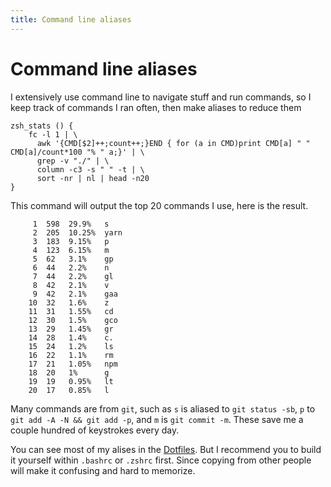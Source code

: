 ```yaml
---
title: Command line aliases
---
```


# Command line aliases

I extensively use command line to navigate stuff and run commands, so I keep track of commands I ran often, then make aliases to reduce them

```shell
zsh_stats () {
	fc -l 1 | \
	  awk '{CMD[$2]++;count++;}END { for (a in CMD)print CMD[a] " " CMD[a]/count*100 "% " a;}' | \
	  grep -v "./" | \
	  column -c3 -s " " -t | \
	  sort -nr | nl | head -n20
}
```

This command will output the top 20 commands I use, here is the result.

```
     1	598  29.9%   s
     2	205  10.25%  yarn
     3	183  9.15%   p
     4	123  6.15%   m
     5	62   3.1%    gp
     6	44   2.2%    n
     7	44   2.2%    gl
     8	42   2.1%    v
     9	42   2.1%    gaa
    10	32   1.6%    z
    11	31   1.55%   cd
    12	30   1.5%    gco
    13	29   1.45%   gr
    14	28   1.4%    c.
    15	24   1.2%    ls
    16	22   1.1%    rm
    17	21   1.05%   npm
    18	20   1%      g
    19	19   0.95%   lt
    20	17   0.85%   l
```

Many commands are from `git`, such as `s` is aliased to `git status -sb`, `p` to `git add -A -N && git add -p`, and `m` is `git commit -m`. These save me a couple hundred of keystrokes every day.

You can see most of my alises in the [Dotfiles](https://github.com/narze/dotfiles/blob/master/zsh/config/00_aliases.zsh). But I recommend you to build it yourself within `.bashrc` or `.zshrc` first. Since copying from other people will make it confusing and hard to memorize.
